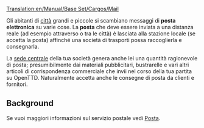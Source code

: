 [[Translation:en/Manual/Base Set/Cargos/Mail]]

{{it/Manual/Base Set/Cargos/Carico|name=Posta
|image=en/Manual/Base Set/Cargos/Mail.png
|produced=[[it/Città|Città]], [[it/Archive/Manual/Sede centrale|Sede centrale]]
|accepted=[[it/Città|Città]], [[it/Archive/Manual/Sede centrale|Sede centrale]]
}}

Gli abitanti di [[it/Città|città]] grandi e piccole si scambiano messaggi di '''posta elettronica''' su varie cose. La '''posta''' che deve essere inviata a una distanza reale (ad esempio attraverso o tra le città) è lasciata alla stazione locale (se accetta la posta) affinché una società di trasporti possa raccoglierla e consegnarla.

La [[it/Archive/Manual/Sede centrale|sede centrale]] della tua società genera anche lei una quantità ragionevole di posta; presumibilmente dai materiali pubblicitari, bustrarelle e vari altri articoli di corrispondenza commerciale che invii nel corso della tua partita su OpenTTD. Naturalmente accetta anche le consegne di posta da clienti e fornitori.


==Background==
Se vuoi maggiori informazioni sul servizio postale vedi [https://www.wikipedia.org/wiki/it:Posta Posta].